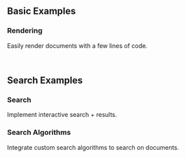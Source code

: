 
## Basic Examples
### <Link to="./rendering">Rendering</Link>
Easily render documents with a few lines of code.

<br />

## Search Examples

### <Link to="./search">Search</Link>
Implement interactive search + results.

### <Link to="./search-algorithms">Search Algorithms</Link>
Integrate custom search algorithms to search on documents.
